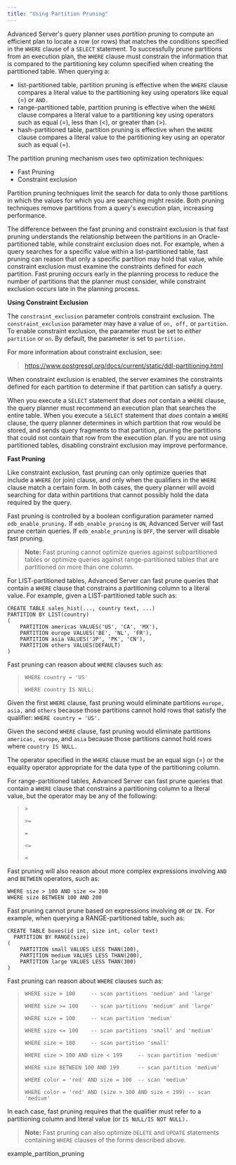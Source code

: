 ```yaml
---
title: "Using Partition Pruning"
---
```


<div id="using_partition_pruning" class="registered_link"></div>


Advanced Server's query planner uses *partition* *pruning* to compute an efficient plan to locate a row (or rows) that matches the conditions specified in the `WHERE` clause of a `SELECT` statement. To successfully prune partitions from an execution plan, the `WHERE` clause must constrain the information that is compared to the partitioning key column specified when creating the partitioned table. When querying a:

-   list-partitioned table, partition pruning is effective when the `WHERE` clause compares a literal value to the partitioning key using operators like equal (=) or `AND.`
-   range-partitioned table, partition pruning is effective when the `WHERE` clause compares a literal value to a partitioning key using operators such as equal (=), less than (&lt;), or greater than (&gt;).
-   hash-partitioned table, partition pruning is effective when the `WHERE` clause compares a literal value to the partitioning key using an operator such as equal (=).

The partition pruning mechanism uses two optimization techniques:

-   Fast Pruning
-   Constraint exclusion

Partition pruning techniques limit the search for data to only those partitions in which the values for which you are searching might reside. Both pruning techniques remove partitions from a query's execution plan, increasing performance.

The difference between the fast pruning and constraint exclusion is that fast pruning understands the relationship between the partitions in an Oracle-partitioned table, while constraint exclusion does not. For example, when a query searches for a specific value within a list-partitioned table, fast pruning can reason that only a specific partition may hold that value, while constraint exclusion must examine the constraints defined for *each* partition. Fast pruning occurs early in the planning process to reduce the number of partitions that the planner must consider, while constraint exclusion occurs late in the planning process.

**Using Constraint Exclusion**

The `constraint_exclusion` parameter controls constraint exclusion. The `constraint_exclusion` parameter may have a value of `on, off,` or `partition`. To enable constraint exclusion, the parameter must be set to *either* `partition` or `on`. By default, the parameter is set to `partition.`

For more information about constraint exclusion, see:

> <https://www.postgresql.org/docs/current/static/ddl-partitioning.html>

When constraint exclusion is enabled, the server examines the constraints defined for each partition to determine if that partition can satisfy a query.

When you execute a `SELECT` statement that *does not* contain a `WHERE` clause, the query planner must recommend an execution plan that searches the entire table. When you execute a `SELECT` statement that *does* contain a `WHERE` clause, the query planner determines in which partition that row would be stored, and sends query fragments to that partition, pruning the partitions that could not contain that row from the execution plan. If you are not using partitioned tables, disabling constraint exclusion may improve performance.

**Fast Pruning**

Like constraint exclusion, fast pruning can only optimize queries that include a `WHERE` (or join) clause, and only when the qualifiers in the `WHERE` clause match a certain form. In both cases, the query planner will avoid searching for data within partitions that cannot possibly hold the data required by the query.

Fast pruning is controlled by a boolean configuration parameter named `edb_enable_pruning.` If `edb_enable_pruning` is `ON`, Advanced Server will fast prune certain queries. If `edb_enable_pruning` is `OFF`, the server will disable fast pruning.

> **Note:** Fast pruning cannot optimize queries against subpartitioned tables or optimize queries against range-partitioned tables that are partitioned on more than one column.


For LIST-partitioned tables, Advanced Server can fast prune queries that contain a `WHERE` clause that constrains a partitioning column to a literal value. For example, given a LIST-partitioned table such as:

``` text
CREATE TABLE sales_hist(..., country text, ...)
PARTITION BY LIST(country)
(
    PARTITION americas VALUES('US', 'CA', 'MX'),
    PARTITION europe VALUES('BE', 'NL', 'FR'),
    PARTITION asia VALUES('JP', 'PK', 'CN'),
    PARTITION others VALUES(DEFAULT)
)
```

Fast pruning can reason about `WHERE` clauses such as:

> `WHERE country = 'US'`
>
> `WHERE country IS NULL;`

Given the first `WHERE` clause, fast pruning would eliminate partitions `europe, asia,` and `others` because those partitions cannot hold rows that satisfy the qualifier: `WHERE country = 'US'.`

Given the second `WHERE` clause, fast pruning would eliminate partitions `americas, europe`, and `asia` because those partitions cannot hold rows where `country IS NULL.`

The operator specified in the `WHERE` clause must be an equal sign (=) or the equality operator appropriate for the data type of the partitioning column.

For range-partitioned tables, Advanced Server can fast prune queries that contain a `WHERE` clause that constrains a partitioning column to a literal value, but the operator may be any of the following:

> `>`
>
> `>=`
>
> `=`
>
> `<=`
>
> `<`

Fast pruning will also reason about more complex expressions involving `AND` and `BETWEEN` operators, such as:

``` text
WHERE size > 100 AND size <= 200
WHERE size BETWEEN 100 AND 200
```

Fast pruning cannot prune based on expressions involving `OR` or `IN.` For example, when querying a RANGE-partitioned table, such as:

``` text
CREATE TABLE boxes(id int, size int, color text)
  PARTITION BY RANGE(size)
(
    PARTITION small VALUES LESS THAN(100),
    PARTITION medium VALUES LESS THAN(200),
    PARTITION large VALUES LESS THAN(300)
)
```

Fast pruning can reason about `WHERE` clauses such as:

> `WHERE size > 100     -- scan partitions 'medium' and 'large'`
>
> `WHERE size >= 100    -- scan partitions 'medium' and 'large'`
>
> `WHERE size = 100     -- scan partition 'medium'`
>
> `WHERE size <= 100    -- scan partitions 'small' and 'medium'`
>
> `WHERE size < 100     -- scan partition 'small'`
>
> `WHERE size > 100 AND size < 199     -- scan partition 'medium'`
>
> `WHERE size BETWEEN 100 AND 199      -- scan partition 'medium'`
>
> `WHERE color = 'red' AND size = 100  -- scan 'medium'`
>
> `WHERE color = 'red' AND (size > 100 AND size < 199) -- scan 'medium'`

In each case, fast pruning requires that the qualifier must refer to a partitioning column and literal value (or `IS NULL/IS NOT NULL).`

> **Note:** Fast pruning can also optimize `DELETE` and `UPDATE` statements containing `WHERE` clauses of the forms described above.


<div class="toctree" maxdepth="3">

example\_partition\_pruning

</div>
